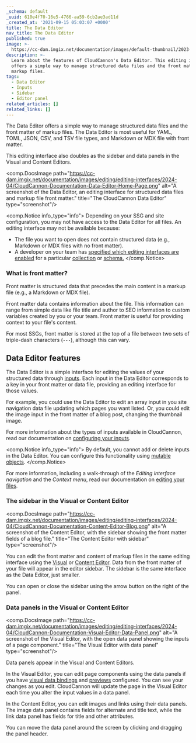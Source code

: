 ```yaml
---
_schema: default
_uuid: 610e4f70-16e5-4766-aa59-6cb2ae3ad11d
_created_at: '2021-09-15 05:03:07 +0000'
title: The Data Editor
nav_title: The Data Editor
published: true
image: >-
  https://cc-dam.imgix.net/documentation/images/default-thumbnail/2023-Q4/CloudCannon-Documentation-Thumbnail.png
description: >-
  Learn about the features of CloudCannon's Data Editor. This editing interface
  offers a simple way to manage structured data files and the front matter of
  markup files.
tags:
  - Data Editor
  - Inputs
  - Sidebar
  - Editor panel
related_articles: []
related_links: []
---
```

The Data Editor offers a simple way to manage structured data files and the front matter of markup files. The Data Editor is most useful for YAML, TOML, JSON, CSV, and TSV file types, and Markdown or MDX file with front matter.

This editing interface also doubles as the sidebar and data panels in the Visual and Content Editors.

<comp.DocsImage path="https://cc-dam.imgix.net/documentation/images/editing/editing-interfaces/2024-04/CloudCannon-Documentation-Data-Editor-Home-Page.png" alt="A screenshot of the Data Editor, an editing interface for structured data files and markup file front matter." title="The CloudCannon Data Editor" type="screenshot"/>

<comp.Notice info_type="info">
  Depending on your SSG and site configuration, you may not have access to the Data Editor for all files. An editing interface may not be available because:

  * The file you want to open does not contain structured data (e.g., Markdown or MDX files with no front matter).
  * A developer on your team has [specified which editing interfaces are enabled](/documentation/articles/set-a-default-editing-interface/) for a particular [collection](/documentation/articles/define-your-collections/) or [schema.](/documentation/articles/create-a-schema/)
</comp.Notice>

### What is front matter?

Front matter is structured data that precedes the main content in a markup file (e.g., a Markdown or MDX file).

Front matter data contains information about the file. This information can range from simple data like file title and author to SEO information to custom variables created by you or your team. Front matter is useful for providing context to your file's content.

For most SSGs, front matter is stored at the top of a file between two sets of triple-dash characters (`---`), although this can vary.

## Data Editor features

The Data Editor is a simple interface for editing the values of your structured data through [inputs](/documentation/articles/configure-your-inputs/). Each input in the Data Editor corresponds to a key in your front matter or data file, providing an editing interface for those values.

For example, you could use the Data Editor to edit an array input in you site navigation data file updating which pages you want listed. Or, you could edit the image input in the front matter of a blog post, changing the thumbnail image.

For more information about the types of inputs available in CloudCannon, read our documentation on [configuring your inputs](/documentation/articles/configure-your-inputs/).

<comp.Notice info_type="info">
  By default, you cannot add or delete inputs in the Data Editor. You can configure this functionality using [mutable objects](/documentation/articles/object-inputs/#mutable-object).
</comp.Notice>

For more information, including a walk-through of the *Editing interface navigation* and the *Context menu*, read our documentation on <a href="/documentation/articles/edit-your-files" target="_blank" rel="noopener">editing your files</a>.

### The sidebar in the Visual or Content Editor

<comp.DocsImage path="https://cc-dam.imgix.net/documentation/images/editing/editing-interfaces/2024-04/CloudCannon-Documentation-Content-Editor-Blog.png" alt="A screenshot of the Content Editor, with the sidebar showing the front matter fields of a blog file." title="The Content Editor with sidebar" type="screenshot"/>

You can edit the front matter and content of markup files in the same editing interface using the [Visual](/documentation/articles/the-visual-editor/) or [Content Editor](/documentation/articles/the-content-editor/). Data from the front matter of your file will appear in the editor sidebar. The sidebar is the same interface as the Data Editor, just smaller.

You can open or close the sidebar using the arrow button on the right of the panel.

### Data panels in the Visual or Content Editor

<comp.DocsImage path="https://cc-dam.imgix.net/documentation/images/editing/editing-interfaces/2024-04/CloudCannon-Documentation-Visual-Editor-Data-Panel.png" alt="A screenshot of the Visual Editor,  with the open data panel showing the inputs of a page component." title="The Visual Editor with data panel" type="screenshot"/>

Data panels appear in the Visual and Content Editors.

In the Visual Editor, you can edit page components using the data panels if you have <a href="/documentation/articles/what-are-visual-data-bindings/" target="_blank" rel="noopener">visual data bindings</a> and <a href="/documentation/articles/what-is-live-editing/" target="_blank" rel="noopener">previews</a> configured. You can see your changes as you edit. CloudCannon will update the page in the Visual Editor each time you alter the input values in a data panel.

In the Content Editor, you can edit images and links using their data panels. The image data panel contains fields for alternate and title text, while the link data panel has fields for title and other attributes.

You can move the data panel around the screen by clicking and dragging the panel header.